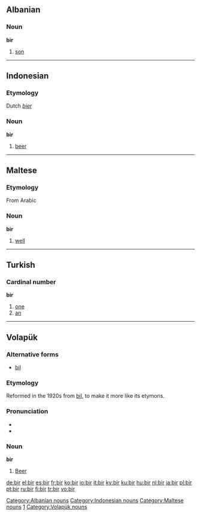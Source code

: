 ==Albanian==
===Noun===
'''bir'''

#[[son]]

[[Category:Albanian nouns]]


----

==Indonesian==
===Etymology===
Dutch ''[[bier]]''
===Noun===
'''bir'''

#[[beer]]

[[Category:Indonesian nouns]]

----

==Maltese==
===Etymology===
From Arabic
===Noun===
'''bir'''

#[[well]]

[[Category:Maltese nouns]]


----

==Turkish==
===Cardinal number===
'''bir'''

#[[one]]
#[[an]]

[[Category:Turkish cardinal numbers|1]]


----

==Volapük==
{{vo-noun|bad}}
===Alternative forms===
*[[bil#Volapük|bil]]

===Etymology===
Reformed in the 1920s from [[bil#Volapük|bil]], to make it more like its etymons.

===Pronunciation===
*{{IPA|/bir/}}
*{{SAMPA|/bir/}}

===Noun===
'''bir'''
#[[beer|Beer]]

[[Category:Volapük nouns]]

[[de:bir]]
[[el:bir]]
[[es:bir]]
[[fr:bir]]
[[ko:bir]]
[[io:bir]]
[[it:bir]]
[[ky:bir]]
[[ku:bir]]
[[hu:bir]]
[[nl:bir]]
[[ja:bir]]
[[pl:bir]]
[[pt:bir]]
[[ru:bir]]
[[fi:bir]]
[[tr:bir]]
[[vo:bir]]